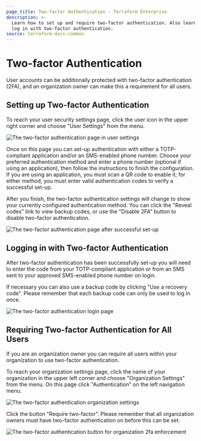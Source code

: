 ```yaml
---
page_title: Two-factor Authentication - Terraform Enterprise
description: >-
  Learn how to set up and require two-factor authentication. Also learn how to
  log in with two-factor authentication.
source: terraform-docs-common
---
```


# Two-factor Authentication

User accounts can be additionally protected with two-factor authentication (2FA), and an organization owner can make this a requirement for all users.

[permissions-citation]: #intentionally-unused---keep-for-maintainers

## Setting up Two-factor Authentication

To reach your user security settings page, click the user icon in the upper right corner and choose "User Settings" from the menu.

![The two-factor authentication page in user settings](/img/docs/2fa-user-settings.png)

Once on this page you can set-up authentication with either a TOTP-compliant application and/or an SMS-enabled phone number. Choose your preferred authentication method and enter a phone number (optional if using an application), then follow the instructions to finish the configuration. If you are using an application, you must scan a QR code to enable it; for either method, you must enter valid authentication codes to verify a successful set-up.

After you finish, the two-factor authentication settings will change to show your currently configured authentication method. You can click the "Reveal codes" link to view backup codes, or use the "Disable 2FA" button to disable two-factor authentication.

![The two-factor authentication page after successful set-up](/img/docs/2fa-backup-codes.png)

## Logging in with Two-factor Authentication

After two-factor authentication has been successfully set-up you will need to enter the code from your TOTP-compliant application or from an SMS sent to your approved SMS-enabled phone number on login.

If necessary you can also use a backup code by clicking "Use a recovery code". Please remember that each backup code can only be used to log in once.

![The two-factor authentication login page](/img/docs/2fa-user-login.png)

## Requiring Two-factor Authentication for All Users

If you are an organization owner you can require all users within your organization to use two-factor authentication.

[permissions-citation]: #intentionally-unused---keep-for-maintainers

To reach your organization settings page, click the name of your organization in the upper left corner and choose "Organization Settings" from the menu. On this page click "Authentication" on the left navigation menu.

![The two-factor authentication organization settings](/img/docs/2fa-org-settings.png)

Click the button "Require two-factor". Please remember that all organization owners must have two-factor authentication on before this can be set.

![The two-factor authentication button for organization 2fa enforcement](/img/docs/2fa-org-button.png)
